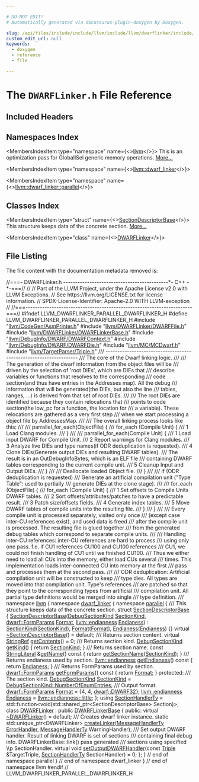 ```yaml
---

# DO NOT EDIT!
# Automatically generated via docusaurus-plugin-doxygen by Doxygen.

slug: /api/files/include/include/llvm/include/llvm/dwarflinker/include/llvm/dwarflinker/parallel/dwarflinker-h
custom_edit_url: null
keywords:
  - doxygen
  - reference
  - file

---
```





# The `DWARFLinker.h` File Reference

<DoxygenPage pluginConfig={pluginConfig}>



## Included Headers

<IncludesList>
<IncludesListItem
  filePath="llvm/CodeGen/AsmPrinter.h"
  permalink="/docs/api/files/include/include/llvm/include/llvm/codegen/asmprinter-h"
  isLocal="true" />
<IncludesListItem
  filePath="llvm/DWARFLinker/DWARFFile.h"
  permalink="/docs/api/files/include/include/llvm/include/llvm/dwarflinker/dwarffile-h"
  isLocal="true" />
<IncludesListItem
  filePath="llvm/DWARFLinker/DWARFLinkerBase.h"
  permalink="/docs/api/files/include/include/llvm/include/llvm/dwarflinker/dwarflinkerbase-h"
  isLocal="true" />
<IncludesListItem
  filePath="llvm/DebugInfo/DWARF/DWARFContext.h"
  permalink="/docs/api/files/include/include/llvm/include/llvm/debuginfo/include/llvm/debuginfo/dwarf/dwarfcontext-h"
  isLocal="true" />
<IncludesListItem
  filePath="llvm/DebugInfo/DWARF/DWARFDie.h"
  permalink="/docs/api/files/include/include/llvm/include/llvm/debuginfo/include/llvm/debuginfo/dwarf/dwarfdie-h"
  isLocal="true" />
<IncludesListItem
  filePath="llvm/MC/MCDwarf.h"
  permalink="/docs/api/files/include/include/llvm/include/llvm/mc/mcdwarf-h"
  isLocal="true" />
<IncludesListItem
  filePath="llvm/TargetParser/Triple.h"
  permalink="/docs/api/files/include/include/llvm/include/llvm/targetparser/triple-h"
  isLocal="true" />
</IncludesList>

## Namespaces Index

<MembersIndex>

<MembersIndexItem
  type="namespace"
  name={<><a href="/docs/api/namespaces/llvm">llvm</a></>}>
This is an optimization pass for GlobalISel generic memory operations. <a href="/docs/api/namespaces/llvm/#details">More...</a>
</MembersIndexItem>

<MembersIndexItem
  type="namespace"
  name={<><a href="/docs/api/namespaces/llvm/dwarf-linker">llvm::dwarf_linker</a></>}>
</MembersIndexItem>

<MembersIndexItem
  type="namespace"
  name={<><a href="/docs/api/namespaces/llvm/dwarf-linker/parallel">llvm::dwarf_linker::parallel</a></>}>
</MembersIndexItem>

</MembersIndex>

## Classes Index

<MembersIndex>

<MembersIndexItem
  type="struct"
  name={<><a href="/docs/api/structs/llvm/dwarf-linker/parallel/sectiondescriptorbase">SectionDescriptorBase</a></>}>
This structure keeps data of the concrete section. <a href="/docs/api/structs/llvm/dwarf-linker/parallel/sectiondescriptorbase/#details">More...</a>
</MembersIndexItem>

<MembersIndexItem
  type="class"
  name={<><a href="/docs/api/classes/llvm/dwarf-linker/parallel/dwarflinker">DWARFLinker</a></>}>
</MembersIndexItem>

</MembersIndex>


## File Listing

The file content with the documentation metadata removed is:

<ProgramListing>

<Link id="l00001" /><CodeLine lineNumber="1"><Highlight kind="comment">//===- DWARFLinker.h --------------------------------------------&#42;- C++ -&#42;-===//</Highlight><Highlight kind="normal"></Highlight></CodeLine>
<Link id="l00002" /><CodeLine lineNumber="2"><Highlight kind="normal"></Highlight><Highlight kind="comment">//</Highlight><Highlight kind="normal"></Highlight></CodeLine>
<Link id="l00003" /><CodeLine lineNumber="3"><Highlight kind="normal"></Highlight><Highlight kind="comment">// Part of the LLVM Project, under the Apache License v2.0 with LLVM Exceptions.</Highlight><Highlight kind="normal"></Highlight></CodeLine>
<Link id="l00004" /><CodeLine lineNumber="4"><Highlight kind="normal"></Highlight><Highlight kind="comment">// See https://llvm.org/LICENSE.txt for license information.</Highlight><Highlight kind="normal"></Highlight></CodeLine>
<Link id="l00005" /><CodeLine lineNumber="5"><Highlight kind="normal"></Highlight><Highlight kind="comment">// SPDX-License-Identifier: Apache-2.0 WITH LLVM-exception</Highlight><Highlight kind="normal"></Highlight></CodeLine>
<Link id="l00006" /><CodeLine lineNumber="6"><Highlight kind="normal"></Highlight><Highlight kind="comment">//</Highlight><Highlight kind="normal"></Highlight></CodeLine>
<Link id="l00007" /><CodeLine lineNumber="7"><Highlight kind="normal"></Highlight><Highlight kind="comment">//===----------------------------------------------------------------------===//</Highlight><Highlight kind="normal"></Highlight></CodeLine>
<Link id="l00008" /><CodeLine lineNumber="8"><Highlight kind="normal"></Highlight></CodeLine>
<Link id="l00009" /><CodeLine lineNumber="9"><Highlight kind="normal"></Highlight><Highlight kind="preprocessor">#ifndef LLVM&#95;DWARFLINKER&#95;PARALLEL&#95;DWARFLINKER&#95;H</Highlight><Highlight kind="normal"></Highlight></CodeLine>
<Link id="l00010" /><CodeLine lineNumber="10"><Highlight kind="normal"></Highlight><Highlight kind="preprocessor">#define LLVM&#95;DWARFLINKER&#95;PARALLEL&#95;DWARFLINKER&#95;H</Highlight><Highlight kind="normal"></Highlight></CodeLine>
<Link id="l00011" /><CodeLine lineNumber="11"><Highlight kind="normal"></Highlight></CodeLine>
<Link id="l00012" /><CodeLine lineNumber="12"><Highlight kind="normal"></Highlight><Highlight kind="preprocessor">#include &quot;<a href="/docs/api/files/include/include/llvm/include/llvm/codegen/asmprinter-h">llvm/CodeGen/AsmPrinter.h</a>&quot;</Highlight><Highlight kind="normal"></Highlight></CodeLine>
<Link id="l00013" /><CodeLine lineNumber="13"><Highlight kind="normal"></Highlight><Highlight kind="preprocessor">#include &quot;<a href="/docs/api/files/include/include/llvm/include/llvm/dwarflinker/dwarffile-h">llvm/DWARFLinker/DWARFFile.h</a>&quot;</Highlight><Highlight kind="normal"></Highlight></CodeLine>
<Link id="l00014" /><CodeLine lineNumber="14"><Highlight kind="normal"></Highlight><Highlight kind="preprocessor">#include &quot;<a href="/docs/api/files/include/include/llvm/include/llvm/dwarflinker/dwarflinkerbase-h">llvm/DWARFLinker/DWARFLinkerBase.h</a>&quot;</Highlight><Highlight kind="normal"></Highlight></CodeLine>
<Link id="l00015" /><CodeLine lineNumber="15"><Highlight kind="normal"></Highlight><Highlight kind="preprocessor">#include &quot;<a href="/docs/api/files/include/include/llvm/include/llvm/debuginfo/include/llvm/debuginfo/dwarf/dwarfcontext-h">llvm/DebugInfo/DWARF/DWARFContext.h</a>&quot;</Highlight><Highlight kind="normal"></Highlight></CodeLine>
<Link id="l00016" /><CodeLine lineNumber="16"><Highlight kind="normal"></Highlight><Highlight kind="preprocessor">#include &quot;<a href="/docs/api/files/include/include/llvm/include/llvm/debuginfo/include/llvm/debuginfo/dwarf/dwarfdie-h">llvm/DebugInfo/DWARF/DWARFDie.h</a>&quot;</Highlight><Highlight kind="normal"></Highlight></CodeLine>
<Link id="l00017" /><CodeLine lineNumber="17"><Highlight kind="normal"></Highlight><Highlight kind="preprocessor">#include &quot;<a href="/docs/api/files/include/include/llvm/include/llvm/mc/mcdwarf-h">llvm/MC/MCDwarf.h</a>&quot;</Highlight><Highlight kind="normal"></Highlight></CodeLine>
<Link id="l00018" /><CodeLine lineNumber="18"><Highlight kind="normal"></Highlight><Highlight kind="preprocessor">#include &quot;<a href="/docs/api/files/include/include/llvm/include/llvm/targetparser/triple-h">llvm/TargetParser/Triple.h</a>&quot;</Highlight><Highlight kind="normal"></Highlight></CodeLine>
<Link id="l00019" /><CodeLine lineNumber="19"><Highlight kind="normal"></Highlight><Highlight kind="comment"></Highlight></CodeLine>
<Link id="l00020" /><CodeLine lineNumber="20"><Highlight kind="comment">/// ------------------------------------------------------------------</Highlight></CodeLine>
<Link id="l00021" /><CodeLine lineNumber="21"><Highlight kind="comment">/// The core of the Dwarf linking logic.</Highlight></CodeLine>
<Link id="l00022" /><CodeLine lineNumber="22"><Highlight kind="comment">///</Highlight></CodeLine>
<Link id="l00023" /><CodeLine lineNumber="23"><Highlight kind="comment">/// The generation of the dwarf information from the object files will be</Highlight></CodeLine>
<Link id="l00024" /><CodeLine lineNumber="24"><Highlight kind="comment">/// driven by the selection of &#39;root DIEs&#39;, which are DIEs that</Highlight></CodeLine>
<Link id="l00025" /><CodeLine lineNumber="25"><Highlight kind="comment">/// describe variables or functions that resolves to the corresponding</Highlight></CodeLine>
<Link id="l00026" /><CodeLine lineNumber="26"><Highlight kind="comment">/// code section(and thus have entries in the Addresses map). All the debug</Highlight></CodeLine>
<Link id="l00027" /><CodeLine lineNumber="27"><Highlight kind="comment">/// information that will be generated(the DIEs, but also the line</Highlight></CodeLine>
<Link id="l00028" /><CodeLine lineNumber="28"><Highlight kind="comment">/// tables, ranges, ...) is derived from that set of root DIEs.</Highlight></CodeLine>
<Link id="l00029" /><CodeLine lineNumber="29"><Highlight kind="comment">///</Highlight></CodeLine>
<Link id="l00030" /><CodeLine lineNumber="30"><Highlight kind="comment">/// The root DIEs are identified because they contain relocations that</Highlight></CodeLine>
<Link id="l00031" /><CodeLine lineNumber="31"><Highlight kind="comment">/// points to code section(the low&#95;pc for a function, the location for</Highlight></CodeLine>
<Link id="l00032" /><CodeLine lineNumber="32"><Highlight kind="comment">/// a variable). These relocations are gathered as a very first step</Highlight></CodeLine>
<Link id="l00033" /><CodeLine lineNumber="33"><Highlight kind="comment">/// when we start processing a object file by AddressesMap.</Highlight></CodeLine>
<Link id="l00034" /><CodeLine lineNumber="34"><Highlight kind="comment">///</Highlight></CodeLine>
<Link id="l00035" /><CodeLine lineNumber="35"><Highlight kind="comment">/// The overall linking process looks like this:</Highlight></CodeLine>
<Link id="l00036" /><CodeLine lineNumber="36"><Highlight kind="comment">///</Highlight></CodeLine>
<Link id="l00037" /><CodeLine lineNumber="37"><Highlight kind="comment">/// parrallel&#95;for&#95;each(ObjectFile) &#123;</Highlight></CodeLine>
<Link id="l00038" /><CodeLine lineNumber="38"><Highlight kind="comment">///   for&#95;each (Compile Unit) &#123;</Highlight></CodeLine>
<Link id="l00039" /><CodeLine lineNumber="39"><Highlight kind="comment">///     1 Load Clang modules.</Highlight></CodeLine>
<Link id="l00040" /><CodeLine lineNumber="40"><Highlight kind="comment">///   &#125;</Highlight></CodeLine>
<Link id="l00041" /><CodeLine lineNumber="41"><Highlight kind="comment">///</Highlight></CodeLine>
<Link id="l00042" /><CodeLine lineNumber="42"><Highlight kind="comment">///   parrallel&#95;for&#95;each(Compile Unit) &#123;</Highlight></CodeLine>
<Link id="l00043" /><CodeLine lineNumber="43"><Highlight kind="comment">///     1 Load input DWARF for Compile Unit.</Highlight></CodeLine>
<Link id="l00044" /><CodeLine lineNumber="44"><Highlight kind="comment">///     2 Report warnings for Clang modules.</Highlight></CodeLine>
<Link id="l00045" /><CodeLine lineNumber="45"><Highlight kind="comment">///     3 Analyze live DIEs and type names(if ODR deduplication is requested).</Highlight></CodeLine>
<Link id="l00046" /><CodeLine lineNumber="46"><Highlight kind="comment">///     4 Clone DIEs(Generate output DIEs and resulting DWARF tables).</Highlight></CodeLine>
<Link id="l00047" /><CodeLine lineNumber="47"><Highlight kind="comment">///        The result is in an OutDebugInfoBytes, which is an ELF file</Highlight></CodeLine>
<Link id="l00048" /><CodeLine lineNumber="48"><Highlight kind="comment">///        containing DWARF tables corresponding to the current compile unit.</Highlight></CodeLine>
<Link id="l00049" /><CodeLine lineNumber="49"><Highlight kind="comment">///     5 Cleanup Input and Output DIEs.</Highlight></CodeLine>
<Link id="l00050" /><CodeLine lineNumber="50"><Highlight kind="comment">///   &#125;</Highlight></CodeLine>
<Link id="l00051" /><CodeLine lineNumber="51"><Highlight kind="comment">///</Highlight></CodeLine>
<Link id="l00052" /><CodeLine lineNumber="52"><Highlight kind="comment">///   Deallocate loaded Object file.</Highlight></CodeLine>
<Link id="l00053" /><CodeLine lineNumber="53"><Highlight kind="comment">/// &#125;</Highlight></CodeLine>
<Link id="l00054" /><CodeLine lineNumber="54"><Highlight kind="comment">///</Highlight></CodeLine>
<Link id="l00055" /><CodeLine lineNumber="55"><Highlight kind="comment">/// if (ODR deduplication is requested)</Highlight></CodeLine>
<Link id="l00056" /><CodeLine lineNumber="56"><Highlight kind="comment">///   Generate an artificial compilation unit (&quot;Type Table&quot;: used to partially</Highlight></CodeLine>
<Link id="l00057" /><CodeLine lineNumber="57"><Highlight kind="comment">///   generate DIEs at the clone stage).</Highlight></CodeLine>
<Link id="l00058" /><CodeLine lineNumber="58"><Highlight kind="comment">///</Highlight></CodeLine>
<Link id="l00059" /><CodeLine lineNumber="59"><Highlight kind="comment">/// for&#95;each (ObjectFile) &#123;</Highlight></CodeLine>
<Link id="l00060" /><CodeLine lineNumber="60"><Highlight kind="comment">///   for&#95;each (Compile Unit) &#123;</Highlight></CodeLine>
<Link id="l00061" /><CodeLine lineNumber="61"><Highlight kind="comment">///     1 Set offsets to Compile Units DWARF tables.</Highlight></CodeLine>
<Link id="l00062" /><CodeLine lineNumber="62"><Highlight kind="comment">///     2 Sort offsets/attributes/patches to have a predictable result.</Highlight></CodeLine>
<Link id="l00063" /><CodeLine lineNumber="63"><Highlight kind="comment">///     3 Patch size/offsets fields.</Highlight></CodeLine>
<Link id="l00064" /><CodeLine lineNumber="64"><Highlight kind="comment">///     4 Generate index tables.</Highlight></CodeLine>
<Link id="l00065" /><CodeLine lineNumber="65"><Highlight kind="comment">///     5 Move DWARF tables of compile units into the resulting file.</Highlight></CodeLine>
<Link id="l00066" /><CodeLine lineNumber="66"><Highlight kind="comment">///   &#125;</Highlight></CodeLine>
<Link id="l00067" /><CodeLine lineNumber="67"><Highlight kind="comment">/// &#125;</Highlight></CodeLine>
<Link id="l00068" /><CodeLine lineNumber="68"><Highlight kind="comment">///</Highlight></CodeLine>
<Link id="l00069" /><CodeLine lineNumber="69"><Highlight kind="comment">/// Every compile unit is processed separately, visited only once</Highlight></CodeLine>
<Link id="l00070" /><CodeLine lineNumber="70"><Highlight kind="comment">/// (except case inter-CU references exist), and used data is freed</Highlight></CodeLine>
<Link id="l00071" /><CodeLine lineNumber="71"><Highlight kind="comment">/// after the compile unit is processed. The resulting file is glued together</Highlight></CodeLine>
<Link id="l00072" /><CodeLine lineNumber="72"><Highlight kind="comment">/// from the generated debug tables which correspond to separate compile units.</Highlight></CodeLine>
<Link id="l00073" /><CodeLine lineNumber="73"><Highlight kind="comment">///</Highlight></CodeLine>
<Link id="l00074" /><CodeLine lineNumber="74"><Highlight kind="comment">/// Handling inter-CU references: inter-CU references are hard to process</Highlight></CodeLine>
<Link id="l00075" /><CodeLine lineNumber="75"><Highlight kind="comment">/// using only one pass. f.e. if CU1 references CU100 and CU100 references</Highlight></CodeLine>
<Link id="l00076" /><CodeLine lineNumber="76"><Highlight kind="comment">/// CU1, we could not finish handling of CU1 until we finished CU100.</Highlight></CodeLine>
<Link id="l00077" /><CodeLine lineNumber="77"><Highlight kind="comment">/// Thus we either need to load all CUs into the memory, either load CUs several</Highlight></CodeLine>
<Link id="l00078" /><CodeLine lineNumber="78"><Highlight kind="comment">/// times. This implementation loads inter-connected CU into memory at the first</Highlight></CodeLine>
<Link id="l00079" /><CodeLine lineNumber="79"><Highlight kind="comment">/// pass and processes them at the second pass.</Highlight></CodeLine>
<Link id="l00080" /><CodeLine lineNumber="80"><Highlight kind="comment">///</Highlight></CodeLine>
<Link id="l00081" /><CodeLine lineNumber="81"><Highlight kind="comment">/// ODR deduplication: Artificial compilation unit will be constructed to keep</Highlight></CodeLine>
<Link id="l00082" /><CodeLine lineNumber="82"><Highlight kind="comment">/// type dies. All types are moved into that compilation unit. Type&#39;s references</Highlight></CodeLine>
<Link id="l00083" /><CodeLine lineNumber="83"><Highlight kind="comment">/// are patched so that they point to the corresponding types from artificial</Highlight></CodeLine>
<Link id="l00084" /><CodeLine lineNumber="84"><Highlight kind="comment">/// compilation unit. All partial type definitions would be merged into single</Highlight></CodeLine>
<Link id="l00085" /><CodeLine lineNumber="85"><Highlight kind="comment">/// type definition.</Highlight></CodeLine>
<Link id="l00086" /><CodeLine lineNumber="86"><Highlight kind="comment">///</Highlight><Highlight kind="normal"></Highlight></CodeLine>
<Link id="l00087" /><CodeLine lineNumber="87"><Highlight kind="normal"></Highlight></CodeLine>
<Link id="l00088" /><CodeLine lineNumber="88"><Highlight kind="normal"></Highlight><Highlight kind="keyword">namespace </Highlight><Highlight kind="normal"><a href="/docs/api/namespaces/llvm">llvm</a> &#123;</Highlight></CodeLine>
<Link id="l00089" /><CodeLine lineNumber="89"><Highlight kind="normal"></Highlight><Highlight kind="keyword">namespace </Highlight><Highlight kind="normal"><a href="/docs/api/namespaces/llvm/dwarf-linker">dwarf&#95;linker</a> &#123;</Highlight></CodeLine>
<Link id="l00090" /><CodeLine lineNumber="90"><Highlight kind="normal"></Highlight><Highlight kind="keyword">namespace </Highlight><Highlight kind="normal"><a href="/docs/api/namespaces/llvm/dwarf-linker/parallel">parallel</a> &#123;</Highlight></CodeLine>
<Link id="l00091" /><CodeLine lineNumber="91"><Highlight kind="normal"></Highlight><Highlight kind="comment"></Highlight></CodeLine>
<Link id="l00092" /><CodeLine lineNumber="92"><Highlight kind="comment">/// This structure keeps data of the concrete section.</Highlight><Highlight kind="normal"></Highlight></CodeLine>
<Link id="l00093" /><CodeLine lineNumber="93" lineLink="/docs/api/structs/llvm/dwarf-linker/parallel/sectiondescriptorbase"><Highlight kind="normal"></Highlight><Highlight kind="keyword">struct </Highlight><Highlight kind="normal"><a href="/docs/api/structs/llvm/dwarf-linker/parallel/sectiondescriptorbase/#a5e12c3eb9ada6e834adf3bbabff0ff67">SectionDescriptorBase</a> &#123;</Highlight></CodeLine>
<Link id="l00094" /><CodeLine lineNumber="94" lineLink="/docs/api/structs/llvm/dwarf-linker/parallel/sectiondescriptorbase/#a5e12c3eb9ada6e834adf3bbabff0ff67"><Highlight kind="normal">  <a href="/docs/api/structs/llvm/dwarf-linker/parallel/sectiondescriptorbase/#a5e12c3eb9ada6e834adf3bbabff0ff67">SectionDescriptorBase</a>(<a href="/docs/api/namespaces/llvm/dwarf-linker/#a463a58e257d5f6fb2c39eb9a2474fc24">DebugSectionKind</a> <a href="/docs/api/structs/llvm/dwarf-linker/parallel/sectiondescriptorbase/#a19378e3183278a6ec1d6fe2f3ac9841c">SectionKind</a>, <a href="/docs/api/structs/llvm/dwarf/formparams">dwarf::FormParams</a> <a href="/docs/api/structs/llvm/dwarf-linker/parallel/sectiondescriptorbase/#a657f147ee0c2ca97c60d8e929acbda5f">Format</a>,</Highlight></CodeLine>
<Link id="l00095" /><CodeLine lineNumber="95"><Highlight kind="normal">                        <a href="/docs/api/namespaces/llvm/#ae1e26e57357947b25e392fd18ab000db">llvm::endianness</a> <a href="/docs/api/structs/llvm/dwarf-linker/parallel/sectiondescriptorbase/#a4c4a80dc8fb3cb9ff7e985798d599313">Endianess</a>)</Highlight></CodeLine>
<Link id="l00096" /><CodeLine lineNumber="96"><Highlight kind="normal">      : <a href="/docs/api/structs/llvm/dwarf-linker/parallel/sectiondescriptorbase/#a19378e3183278a6ec1d6fe2f3ac9841c">SectionKind</a>(<a href="/docs/api/structs/llvm/dwarf-linker/parallel/sectiondescriptorbase/#a19378e3183278a6ec1d6fe2f3ac9841c">SectionKind</a>), <a href="/docs/api/structs/llvm/dwarf-linker/parallel/sectiondescriptorbase/#a657f147ee0c2ca97c60d8e929acbda5f">Format</a>(<a href="/docs/api/structs/llvm/dwarf-linker/parallel/sectiondescriptorbase/#a657f147ee0c2ca97c60d8e929acbda5f">Format</a>), <a href="/docs/api/structs/llvm/dwarf-linker/parallel/sectiondescriptorbase/#a4c4a80dc8fb3cb9ff7e985798d599313">Endianess</a>(<a href="/docs/api/structs/llvm/dwarf-linker/parallel/sectiondescriptorbase/#a4c4a80dc8fb3cb9ff7e985798d599313">Endianess</a>) &#123;&#125;</Highlight></CodeLine>
<Link id="l00097" /><CodeLine lineNumber="97" lineLink="/docs/api/structs/llvm/dwarf-linker/parallel/sectiondescriptorbase/#aeb3b369566ca86432a70c308165a4c26"><Highlight kind="normal">  </Highlight><Highlight kind="keyword">virtual</Highlight><Highlight kind="normal"> <a href="/docs/api/structs/llvm/dwarf-linker/parallel/sectiondescriptorbase/#aeb3b369566ca86432a70c308165a4c26">~SectionDescriptorBase</a>() = </Highlight><Highlight kind="keywordflow">default</Highlight><Highlight kind="normal">;</Highlight><Highlight kind="comment"></Highlight></CodeLine>
<Link id="l00098" /><CodeLine lineNumber="98"><Highlight kind="comment">  /// Returns section content.</Highlight><Highlight kind="normal"></Highlight></CodeLine>
<Link id="l00099" /><CodeLine lineNumber="99" lineLink="/docs/api/structs/llvm/dwarf-linker/parallel/sectiondescriptorbase/#aae4ec8e4e3cbeb0af1a4a17ebc1fa6c8"><Highlight kind="normal">  </Highlight><Highlight kind="keyword">virtual</Highlight><Highlight kind="normal"> <a href="/docs/api/classes/llvm/stringref">StringRef</a> <a href="/docs/api/structs/llvm/dwarf-linker/parallel/sectiondescriptorbase/#aae4ec8e4e3cbeb0af1a4a17ebc1fa6c8">getContents</a>() = 0;</Highlight><Highlight kind="comment"></Highlight></CodeLine>
<Link id="l00100" /><CodeLine lineNumber="100"><Highlight kind="comment">  /// Returns section kind.</Highlight><Highlight kind="normal"></Highlight></CodeLine>
<Link id="l00101" /><CodeLine lineNumber="101" lineLink="/docs/api/structs/llvm/dwarf-linker/parallel/sectiondescriptorbase/#a4e9ef263769d81dbc04466897759aec6"><Highlight kind="normal">  <a href="/docs/api/namespaces/llvm/dwarf-linker/#a463a58e257d5f6fb2c39eb9a2474fc24">DebugSectionKind</a> <a href="/docs/api/structs/llvm/dwarf-linker/parallel/sectiondescriptorbase/#a4e9ef263769d81dbc04466897759aec6">getKind</a>() &#123; </Highlight><Highlight kind="keywordflow">return</Highlight><Highlight kind="normal"> <a href="/docs/api/structs/llvm/dwarf-linker/parallel/sectiondescriptorbase/#a19378e3183278a6ec1d6fe2f3ac9841c">SectionKind</a>; &#125;</Highlight><Highlight kind="comment"></Highlight></CodeLine>
<Link id="l00102" /><CodeLine lineNumber="102"><Highlight kind="comment">  /// Returns section name.</Highlight><Highlight kind="normal"></Highlight></CodeLine>
<Link id="l00103" /><CodeLine lineNumber="103" lineLink="/docs/api/structs/llvm/dwarf-linker/parallel/sectiondescriptorbase/#acae1250eb874c6b97e4e6e9ee3c9177e"><Highlight kind="normal">  </Highlight><Highlight kind="keyword">const</Highlight><Highlight kind="normal"> <a href="/docs/api/classes/llvm/stringliteral">StringLiteral</a> &amp;<a href="/docs/api/structs/llvm/dwarf-linker/parallel/sectiondescriptorbase/#acae1250eb874c6b97e4e6e9ee3c9177e">getName</a>()</Highlight><Highlight kind="keyword"> const </Highlight><Highlight kind="normal">&#123; </Highlight><Highlight kind="keywordflow">return</Highlight><Highlight kind="normal"> <a href="/docs/api/namespaces/llvm/dwarf-linker/#a2da32c7f0735e4bcb64c34222a79a6c1">getSectionName</a>(<a href="/docs/api/structs/llvm/dwarf-linker/parallel/sectiondescriptorbase/#a19378e3183278a6ec1d6fe2f3ac9841c">SectionKind</a>); &#125;</Highlight><Highlight kind="comment"></Highlight></CodeLine>
<Link id="l00104" /><CodeLine lineNumber="104"><Highlight kind="comment">  /// Returns endianess used by section.</Highlight><Highlight kind="normal"></Highlight></CodeLine>
<Link id="l00105" /><CodeLine lineNumber="105" lineLink="/docs/api/structs/llvm/dwarf-linker/parallel/sectiondescriptorbase/#a035c1a7f3f019a96f7e047a55098f641"><Highlight kind="normal">  <a href="/docs/api/namespaces/llvm/#ae1e26e57357947b25e392fd18ab000db">llvm::endianness</a> <a href="/docs/api/structs/llvm/dwarf-linker/parallel/sectiondescriptorbase/#a035c1a7f3f019a96f7e047a55098f641">getEndianess</a>()</Highlight><Highlight kind="keyword"> const </Highlight><Highlight kind="normal">&#123; </Highlight><Highlight kind="keywordflow">return</Highlight><Highlight kind="normal"> <a href="/docs/api/structs/llvm/dwarf-linker/parallel/sectiondescriptorbase/#a4c4a80dc8fb3cb9ff7e985798d599313">Endianess</a>; &#125;</Highlight><Highlight kind="comment"></Highlight></CodeLine>
<Link id="l00106" /><CodeLine lineNumber="106"><Highlight kind="comment">  /// Returns FormParams used by section.</Highlight><Highlight kind="normal"></Highlight></CodeLine>
<Link id="l00107" /><CodeLine lineNumber="107" lineLink="/docs/api/structs/llvm/dwarf-linker/parallel/sectiondescriptorbase/#a2c022a96c1e5b992978a5b39a946fd56"><Highlight kind="normal">  <a href="/docs/api/structs/llvm/dwarf/formparams">dwarf::FormParams</a> <a href="/docs/api/structs/llvm/dwarf-linker/parallel/sectiondescriptorbase/#a2c022a96c1e5b992978a5b39a946fd56">getFormParams</a>()</Highlight><Highlight kind="keyword"> const </Highlight><Highlight kind="normal">&#123; </Highlight><Highlight kind="keywordflow">return</Highlight><Highlight kind="normal"> <a href="/docs/api/structs/llvm/dwarf-linker/parallel/sectiondescriptorbase/#a657f147ee0c2ca97c60d8e929acbda5f">Format</a>; &#125;</Highlight></CodeLine>
<Link id="l00108" /><CodeLine lineNumber="108"><Highlight kind="normal"></Highlight></CodeLine>
<Link id="l00109" /><CodeLine lineNumber="109"><Highlight kind="normal"></Highlight><Highlight kind="keyword">protected</Highlight><Highlight kind="normal">:</Highlight><Highlight kind="comment"></Highlight></CodeLine>
<Link id="l00110" /><CodeLine lineNumber="110"><Highlight kind="comment">  /// The section kind.</Highlight><Highlight kind="normal"></Highlight></CodeLine>
<Link id="l00111" /><CodeLine lineNumber="111" lineLink="/docs/api/structs/llvm/dwarf-linker/parallel/sectiondescriptorbase/#a19378e3183278a6ec1d6fe2f3ac9841c"><Highlight kind="normal">  <a href="/docs/api/namespaces/llvm/dwarf-linker/#a463a58e257d5f6fb2c39eb9a2474fc24">DebugSectionKind</a> <a href="/docs/api/structs/llvm/dwarf-linker/parallel/sectiondescriptorbase/#a19378e3183278a6ec1d6fe2f3ac9841c">SectionKind</a> = <a href="/docs/api/namespaces/llvm/dwarf-linker/#a463a58e257d5f6fb2c39eb9a2474fc24ae00bffb62ecb4c9192a8df7f113894c5">DebugSectionKind::NumberOfEnumEntries</a>;</Highlight><Highlight kind="comment"></Highlight></CodeLine>
<Link id="l00112" /><CodeLine lineNumber="112"><Highlight kind="comment">  /// Output format.</Highlight><Highlight kind="normal"></Highlight></CodeLine>
<Link id="l00113" /><CodeLine lineNumber="113" lineLink="/docs/api/structs/llvm/dwarf-linker/parallel/sectiondescriptorbase/#a657f147ee0c2ca97c60d8e929acbda5f"><Highlight kind="normal">  <a href="/docs/api/structs/llvm/dwarf/formparams">dwarf::FormParams</a> <a href="/docs/api/structs/llvm/dwarf-linker/parallel/sectiondescriptorbase/#a657f147ee0c2ca97c60d8e929acbda5f">Format</a> = &#123;4, 4, <a href="/docs/api/namespaces/llvm/dwarf/#a79a43a947d26afb3f2a388f2f7a3a8c8a63265bb5719678b401b0abd0ed5ddd76">dwarf::DWARF32</a>&#125;;</Highlight></CodeLine>
<Link id="l00114" /><CodeLine lineNumber="114" lineLink="/docs/api/structs/llvm/dwarf-linker/parallel/sectiondescriptorbase/#a4c4a80dc8fb3cb9ff7e985798d599313"><Highlight kind="normal">  <a href="/docs/api/namespaces/llvm/#ae1e26e57357947b25e392fd18ab000db">llvm::endianness</a> <a href="/docs/api/structs/llvm/dwarf-linker/parallel/sectiondescriptorbase/#a4c4a80dc8fb3cb9ff7e985798d599313">Endianess</a> = <a href="/docs/api/namespaces/llvm/#ae1e26e57357947b25e392fd18ab000dbaaae6635e044ac56046b2893a529b5114">llvm::endianness::little</a>;</Highlight></CodeLine>
<Link id="l00115" /><CodeLine lineNumber="115"><Highlight kind="normal">&#125;;</Highlight></CodeLine>
<Link id="l00116" /><CodeLine lineNumber="116"><Highlight kind="normal"></Highlight></CodeLine>
<Link id="l00117" /><CodeLine lineNumber="117" lineLink="/docs/api/namespaces/llvm/dwarf-linker/parallel/#a6f049fdf3c9f69b0817f13b00ce1140a"><Highlight kind="normal"></Highlight><Highlight kind="keyword">using </Highlight><Highlight kind="normal"><a href="/docs/api/namespaces/llvm/dwarf-linker/parallel/#a6f049fdf3c9f69b0817f13b00ce1140a">SectionHandlerTy</a> =</Highlight></CodeLine>
<Link id="l00118" /><CodeLine lineNumber="118"><Highlight kind="normal">    std::function&lt;void(std::shared&#95;ptr&lt;SectionDescriptorBase&gt; Section)&gt;;</Highlight></CodeLine>
<Link id="l00119" /><CodeLine lineNumber="119"><Highlight kind="normal"></Highlight></CodeLine>
<Link id="l00120" /><CodeLine lineNumber="120" lineLink="/docs/api/classes/llvm/dwarf-linker/parallel/dwarflinker"><Highlight kind="normal"></Highlight><Highlight kind="keyword">class </Highlight><Highlight kind="normal"><a href="/docs/api/classes/llvm/dwarf-linker/parallel/dwarflinker">DWARFLinker</a> : </Highlight><Highlight kind="keyword">public</Highlight><Highlight kind="normal"> <a href="/docs/api/classes/llvm/dwarf-linker/dwarflinkerbase">DWARFLinkerBase</a> &#123;</Highlight></CodeLine>
<Link id="l00121" /><CodeLine lineNumber="121"><Highlight kind="normal"></Highlight><Highlight kind="keyword">public</Highlight><Highlight kind="normal">:</Highlight></CodeLine>
<Link id="l00122" /><CodeLine lineNumber="122" lineLink="/docs/api/classes/llvm/dwarf-linker/parallel/dwarflinker/#a4a7f0737ec70ef10abee719dd612fbe3"><Highlight kind="normal">  </Highlight><Highlight kind="keyword">virtual</Highlight><Highlight kind="normal"> <a href="/docs/api/classes/llvm/dwarf-linker/parallel/dwarflinker/#a4a7f0737ec70ef10abee719dd612fbe3">~DWARFLinker</a>() = </Highlight><Highlight kind="keywordflow">default</Highlight><Highlight kind="normal">;</Highlight></CodeLine>
<Link id="l00123" /><CodeLine lineNumber="123"><Highlight kind="normal"></Highlight><Highlight kind="comment"></Highlight></CodeLine>
<Link id="l00124" /><CodeLine lineNumber="124"><Highlight kind="comment">  /// Creates dwarf linker instance.</Highlight><Highlight kind="normal"></Highlight></CodeLine>
<Link id="l00125" /><CodeLine lineNumber="125"><Highlight kind="normal">  </Highlight><Highlight kind="keyword">static</Highlight><Highlight kind="normal"> std::unique&#95;ptr&lt;DWARFLinker&gt;</Highlight></CodeLine>
<Link id="l00126" /><CodeLine lineNumber="126"><Highlight kind="normal">  <a href="/docs/api/classes/llvm/dwarf-linker/parallel/dwarflinker/#af85bcc9515e3fea62b968dcfffe6a402">createLinker</a>(<a href="/docs/api/classes/llvm/dwarf-linker/dwarflinkerbase/#a6171d1affe838c4595f5bc1306ca5749">MessageHandlerTy</a> <a href="/docs/api/files/lib/lib/support/errorhandling-cpp/#a170a641ca785d873866fb901dfcb7591">ErrorHandler</a>, <a href="/docs/api/classes/llvm/dwarf-linker/dwarflinkerbase/#a6171d1affe838c4595f5bc1306ca5749">MessageHandlerTy</a> WarningHandler);</Highlight></CodeLine>
<Link id="l00127" /><CodeLine lineNumber="127"><Highlight kind="normal"></Highlight><Highlight kind="comment"></Highlight></CodeLine>
<Link id="l00128" /><CodeLine lineNumber="128"><Highlight kind="comment">  /// Set output DWARF handler. Result of linking DWARF is set of sections</Highlight></CodeLine>
<Link id="l00129" /><CodeLine lineNumber="129"><Highlight kind="comment">  /// containing final debug info. DWARFLinkerBase::link() pass generated</Highlight></CodeLine>
<Link id="l00130" /><CodeLine lineNumber="130"><Highlight kind="comment">  /// sections using specified \\p SectionHandler.</Highlight><Highlight kind="normal"></Highlight></CodeLine>
<Link id="l00131" /><CodeLine lineNumber="131" lineLink="/docs/api/classes/llvm/dwarf-linker/parallel/dwarflinker/#a496b5d31b33d7423bc5c28fd29d57a94"><Highlight kind="normal">  </Highlight><Highlight kind="keyword">virtual</Highlight><Highlight kind="normal"> </Highlight><Highlight kind="keywordtype">void</Highlight><Highlight kind="normal"> <a href="/docs/api/classes/llvm/dwarf-linker/parallel/dwarflinker/#a496b5d31b33d7423bc5c28fd29d57a94">setOutputDWARFHandler</a>(</Highlight><Highlight kind="keyword">const</Highlight><Highlight kind="normal"> <a href="/docs/api/classes/llvm/triple">Triple</a> &amp;TargetTriple,</Highlight></CodeLine>
<Link id="l00132" /><CodeLine lineNumber="132"><Highlight kind="normal">                                     <a href="/docs/api/namespaces/llvm/dwarf-linker/parallel/#a6f049fdf3c9f69b0817f13b00ce1140a">SectionHandlerTy</a> SectionHandler) = 0;</Highlight></CodeLine>
<Link id="l00133" /><CodeLine lineNumber="133"><Highlight kind="normal">&#125;;</Highlight></CodeLine>
<Link id="l00134" /><CodeLine lineNumber="134"><Highlight kind="normal"></Highlight></CodeLine>
<Link id="l00135" /><CodeLine lineNumber="135"><Highlight kind="normal">&#125; </Highlight><Highlight kind="comment">// end of namespace parallel</Highlight><Highlight kind="normal"></Highlight></CodeLine>
<Link id="l00136" /><CodeLine lineNumber="136"><Highlight kind="normal">&#125; </Highlight><Highlight kind="comment">// end of namespace dwarf&#95;linker</Highlight><Highlight kind="normal"></Highlight></CodeLine>
<Link id="l00137" /><CodeLine lineNumber="137"><Highlight kind="normal">&#125; </Highlight><Highlight kind="comment">// end of namespace llvm</Highlight><Highlight kind="normal"></Highlight></CodeLine>
<Link id="l00138" /><CodeLine lineNumber="138"><Highlight kind="normal"></Highlight></CodeLine>
<Link id="l00139" /><CodeLine lineNumber="139"><Highlight kind="normal"></Highlight><Highlight kind="preprocessor">#endif </Highlight><Highlight kind="comment">// LLVM&#95;DWARFLINKER&#95;PARALLEL&#95;DWARFLINKER&#95;H</Highlight><Highlight kind="normal"></Highlight></CodeLine>

</ProgramListing>

</DoxygenPage>
